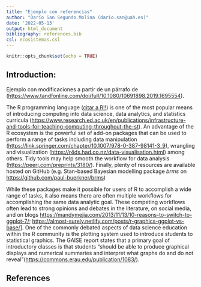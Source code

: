 ---
title: "Ejemplo con referencias"
author: "Darío San Segundo Molina (dario.san@uah.es)"
date: '2022-05-13'
output: html_document
bibliography: references.bib
csl: ecosistemas.csl
---

```{r setup, include=FALSE}
knitr::opts_chunk$set(echo = TRUE)
```

## Introduction:

Ejemplo con modificaciones a partir de un párrafo de (<https://www.tandfonline.com/doi/full/10.1080/10691898.2019.1695554>).

The R programming language ([citar a R!!](https://www.r-project.org/)) is one of the most popular means of introducing computing into data science, data analytics, and statistics curricula (<https://www.research.ed.ac.uk/en/publications/infrastructure-and-tools-for-teaching-computing-throughout-the-st>). An advantage of the R ecosystem is the powerful set of add-on packages that can be used to perform a range of tasks including data manipulation (<https://link.springer.com/chapter/10.1007/978-0-387-98141-3_9>), wrangling and visualization (<https://r4ds.had.co.nz/data-visualisation.html>) among others. Tidy tools may help smooth the workflow for data analysis (<https://peerj.com/preprints/3180/>). Finally, plenty of resources are available hosted on GitHub (e.g. Stan-based Bayesian modelling package *brms* on <https://github.com/paul-buerkner/brms>)

While these packages make it possible for users of R to accomplish a wide range of tasks, it also means there are often multiple workflows for accomplishing the same data analytic goal. These competing workflows often lead to strong opinions and debates in the literature, on social media, and on blogs <https://mandymejia.com/2013/11/13/10-reasons-to-switch-to-ggplot-7/>; <https://almost-surely.netlify.com/posts/r-graphics-ggplot-vs-base/>]. One of the commonly debated aspects of data science education within the R community is the plotting system used to introduce students to statistical graphics. The GAISE report states that a primary goal of introductory classes is that students "should be able to produce graphical displays and numerical summaries and interpret what graphs do and do not reveal"(<https://commons.erau.edu/publication/1083/>).

## References
